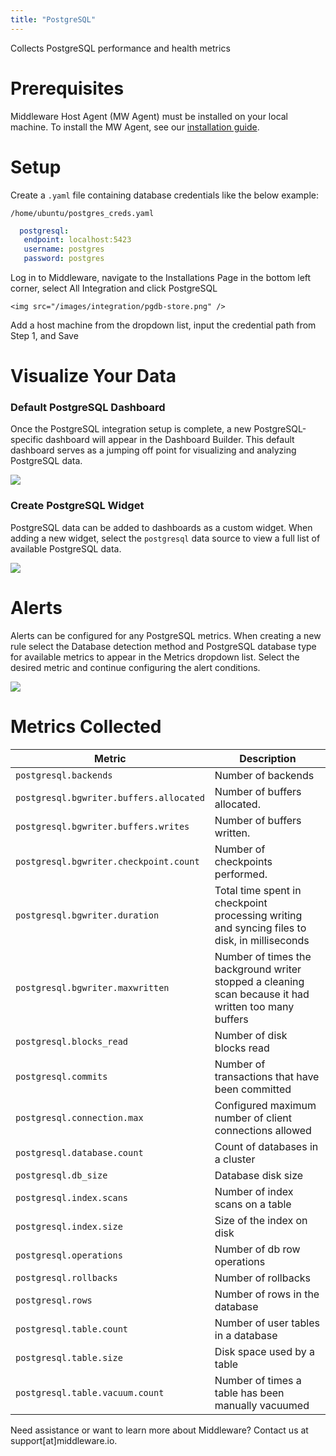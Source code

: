 ```yaml
---
title: "PostgreSQL"
---
```


Collects PostgreSQL performance and health metrics

# Prerequisites

 Middleware Host Agent (MW Agent) must be installed on your local machine. To install the MW Agent, see our [installation guide](/agent-installation/overview).

# Setup

<Accordion title="Step 1: Create Database Credentials">

   Create a `.yaml` file containing database credentials like the below example:

  `/home/ubuntu/postgres_creds.yaml`

  ```yaml .yaml
    postgresql:
     endpoint: localhost:5423
     username: postgres
     password: postgres
  ```
</Accordion>

<Accordion title="Step 2: Access Integrations">
    Log in to Middleware, navigate to the Installations Page in the bottom left corner, select All Integration and click PostgreSQL

    <img src="/images/integration/pgdb-store.png" />
</Accordion>

<Accordion title="Step 3: Enable Integration">
    Add a host machine from the dropdown list, input the credential path from Step 1, and Save
</Accordion>

# Visualize Your Data

### Default PostgreSQL Dashboard
Once the PostgreSQL integration setup is complete, a new PostgreSQL-specific dashboard will appear in the Dashboard Builder. This default dashboard serves as a jumping off point for visualizing and analyzing PostgreSQL data. 

<img src="/images/integration/postgres-dashboard.png" />

### Create PostgreSQL Widget

PostgreSQL data can be added to dashboards as a custom widget. When adding a new widget, select the `postgresql` data source to view a full list of available PostgreSQL data. 

<img src="/images/integration/postgres-custom-graphs.png" />

# Alerts

Alerts can be configured for any PostgreSQL metrics. When creating a new rule select the Database detection method and PostgreSQL database type for available metrics to appear in the Metrics dropdown list. Select the desired metric and continue configuring the alert conditions.

<img src="/images/integration/postgresql-alerts.png" />

# Metrics Collected

| Metric | Description |
|--------|-------------|
| `postgresql.backends` | Number of backends
| `postgresql.bgwriter.buffers.allocated` | Number of buffers allocated.
| `postgresql.bgwriter.buffers.writes` | Number of buffers written.
| `postgresql.bgwriter.checkpoint.count` | Number of checkpoints performed.
| `postgresql.bgwriter.duration` | Total time spent in checkpoint processing writing and syncing files to disk, in milliseconds
| `postgresql.bgwriter.maxwritten` | Number of times the background writer stopped a cleaning scan because it had written too many buffers
| `postgresql.blocks_read` | Number of disk blocks read
| `postgresql.commits` | Number of transactions that have been committed
| `postgresql.connection.max` | Configured maximum number of client connections allowed
| `postgresql.database.count` | Count of databases in a cluster
| `postgresql.db_size` | Database disk size
| `postgresql.index.scans` | Number of index scans on a table
| `postgresql.index.size` | Size of the index on disk
| `postgresql.operations` | Number of db row operations
| `postgresql.rollbacks` | Number of rollbacks
| `postgresql.rows` | Number of rows in the database
| `postgresql.table.count` | Number of user tables in a database
| `postgresql.table.size` | Disk space used by a table
| `postgresql.table.vacuum.count` | Number of times a table has been manually vacuumed

<Note> Need assistance or want to learn more about Middleware? Contact us at support[at]middleware.io. </Note>